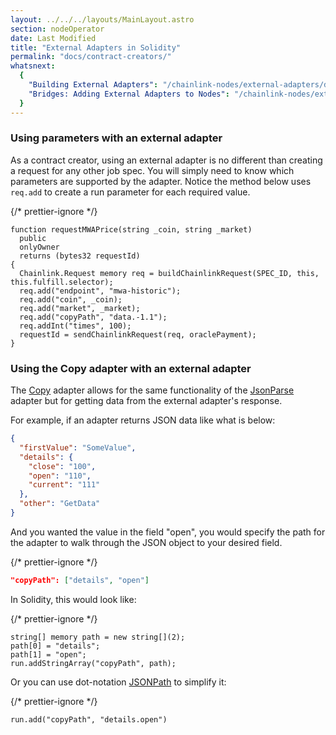 ```yaml
---
layout: ../../../layouts/MainLayout.astro
section: nodeOperator
date: Last Modified
title: "External Adapters in Solidity"
permalink: "docs/contract-creators/"
whatsnext:
  {
    "Building External Adapters": "/chainlink-nodes/external-adapters/developers/",
    "Bridges: Adding External Adapters to Nodes": "/chainlink-nodes/external-adapters/node-operators/",
  }
---
```


### Using parameters with an external adapter

As a contract creator, using an external adapter is no different than creating a request for any other job spec. You will simply need to know which parameters are supported by the adapter. Notice the method below uses `req.add` to create a run parameter for each required value.

{/* prettier-ignore */}
```solidity
function requestMWAPrice(string _coin, string _market)
  public
  onlyOwner
  returns (bytes32 requestId)
{
  Chainlink.Request memory req = buildChainlinkRequest(SPEC_ID, this, this.fulfill.selector);
  req.add("endpoint", "mwa-historic");
  req.add("coin", _coin);
  req.add("market", _market);
  req.add("copyPath", "data.-1.1");
  req.addInt("times", 100);
  requestId = sendChainlinkRequest(req, oraclePayment);
}
```

### Using the Copy adapter with an external adapter

The [Copy](/chainlink-nodes/oracle-jobs/v1/adapters/#copy) adapter allows for the same functionality of the [JsonParse](/chainlink-nodes/oracle-jobs/v1/adapters/#jsonparse) adapter but for getting data from the external adapter's response.

For example, if an adapter returns JSON data like what is below:

```json
{
  "firstValue": "SomeValue",
  "details": {
    "close": "100",
    "open": "110",
    "current": "111"
  },
  "other": "GetData"
}
```

And you wanted the value in the field "open", you would specify the path for the adapter to walk through the JSON object to your desired field.

{/* prettier-ignore */}
```json
"copyPath": ["details", "open"]
```

In Solidity, this would look like:

{/* prettier-ignore */}
```solidity
string[] memory path = new string[](2);
path[0] = "details";
path[1] = "open";
run.addStringArray("copyPath", path);
```

Or you can use dot-notation <a href="https://jsonpath.com/">JSONPath</a> to simplify it:

{/* prettier-ignore */}
```solidity
run.add("copyPath", "details.open")
```
